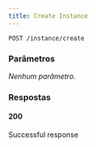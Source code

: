```yaml
---
title: Create Instance
---
```


```http
POST /instance/create
```



### Parâmetros

_Nenhum parâmetro._

### Respostas
#### 200
Successful response

